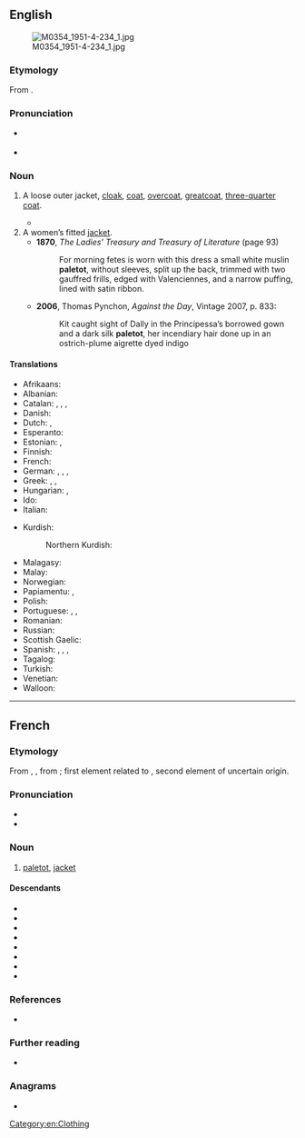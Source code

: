 {{also|Paletot|paletôt}}
==English==
[[File:M0354 1951-4-234 1.jpg|thumb]]

===Etymology===
From {{bor|en|fr|paletot}}.

===Pronunciation===
* {{a|UK}} {{IPA|en|/ˈpalɪtəʊ/}}
* {{a|US}} {{IPA|en|/ˈpæləˌtoʊ/|/ˈpælˌtoʊ/}}

===Noun===
{{en-noun}}

# {{lb|en|historical}} A loose outer jacket, [[cloak]], [[coat]], [[overcoat]], [[greatcoat]], [[three-quarter coat]].
#* {{RQ:Thackeray Pendennis||passage=[W]hen his services were not required at the House, in his usual favourite costume, namely, his light green frock or '''paletot''' …|24}}
# A women’s fitted [[jacket]].
#* '''1870''', ''The Ladies' Treasury and Treasury of Literature'' (page 93)
#*: For morning fetes is worn with this dress a small white muslin '''paletot''', without sleeves, split up the back, trimmed with two gauffred frills, edged with Valenciennes, and a narrow puffing, lined with satin ribbon.
#* '''2006''', Thomas Pynchon, ''Against the Day'', Vintage 2007, p. 833:
#*: Kit caught sight of Dally in the Principessa’s borrowed gown and a dark silk '''paletot''', her incendiary hair done up in an ostrich-plume aigrette dyed indigo

====Translations====
{{trans-top|A loose outer jacket, overcoat}}
* Afrikaans: {{t+|af|jas}}
* Albanian: {{t+|sq|pallto}}
* Catalan: {{t+|ca|abric|m}}, {{t|ca|gavany|m}}, {{t|ca|paltó|m}}, {{t+|ca|sobretot|m}}
* Danish: {{t|da|frakke|n}}
* Dutch: {{t+|nl|jas|m}}, {{t+|nl|overjas|m}}
* Esperanto: {{t|eo|palto}}
* Estonian: {{t+|et|mantel}}, {{t|et|palitu}}
* Finnish: {{t+|fi|palttoo}}
* French: {{t+|fr|paletot|m}}
* German: {{t+|de|Mantel|m}}, {{t+|de|Paletot|m}}, {{t+|de|Überrock|m}}, {{t+|de|Überzieher|m}}
* Greek: {{t+|el|σακάκι|n}}, {{t+|el|μανδύας|m}}, {{t+|el|παλτό|n}}
* Hungarian: {{t+|hu|kabát}}, {{t+|hu|felöltő}}
* Ido: {{t+|io|paltoto}}
* Italian: {{t+|it|paltò|m}}
{{trans-mid}}
* Kurdish:
*: Northern Kurdish: {{t+|kmr|palto}}
* Malagasy: {{t+|mg|palitao}}
* Malay: {{t|ms|jas}}
* Norwegian: {{t+|no|frakk|m}}
* Papiamentu: {{t|pap|bachi}}, {{t|pap|yas}}
* Polish: {{t+|pl|palto|n}}
* Portuguese: {{t+|pt|casacão|m}}, {{t+|pt|paletó|m}}, {{t+|pt|sobretudo|m}}
* Romanian: {{t+|ro|palton|n}}
* Russian: {{t+|ru|пальто́|n}}
* Scottish Gaelic: {{t|gd|còta}}
* Spanish: {{t+|es|gabán|m}}, {{t+|es|paletó|m}}, {{t+|es|sobretodo|m}}, {{t+|es|abrigo|m}}
* Tagalog: {{t+|tl|amerikána}}
* Turkish: {{t+|tr|palto}}
* Venetian: {{t+|vec|paltò|m}}
* Walloon: {{t+|wa|paltot|m}}
{{trans-bottom}}

[[Category:en:Clothing]]

----

==French==

===Etymology===
From {{inh|fr|frm|paltoke}}, {{m|frm|paletoc}}, from {{der|fr|enm|paltock|paltok}}; first element related to {{der|fr|la|pallium||cloak}}, second element of uncertain origin.

===Pronunciation===
* {{fr-IPA}}
* {{audio|fr|Fr-paletot.ogg|Audio}}

===Noun===
{{fr-noun|m}}

# [[#English|paletot]], [[jacket]]

====Descendants====
* {{desc|ca|paltó|bor=1}}
* {{desc|en|paletot|bor=1}}
* {{desc|de|Paletot|bor=1}}
* {{desc|fa|پالتو|bor=1}}
* {{desc|pl|palto|bor=1}}
* {{desc|es|paltó|bor=1}}
* {{desc|uk|пальто|bor=1}}
* {{desc|el|παλτό|bor=1}}

===References===
* {{R:es:Roberts:2014}}

===Further reading===
* {{R:TLFi}}

===Anagrams===
* {{l|fr|pelotât}}

{{C|fr|Clothing}}